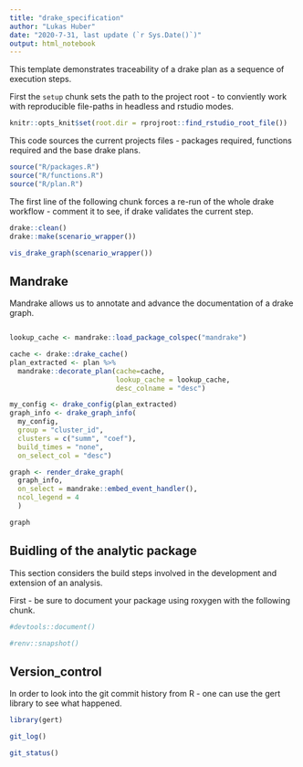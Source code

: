 ```yaml
---
title: "drake_specification"
author: "Lukas Huber"
date: "2020-7-31, last update (`r Sys.Date()`)"
output: html_notebook
---
```


This template demonstrates traceability of a drake plan as a sequence of execution steps.

First the `setup` chunk sets the path to the project root - to conviently work with reproducible file-paths in headless and rstudio modes.

```r
knitr::opts_knit$set(root.dir = rprojroot::find_rstudio_root_file())
```

This code sources the current projects files - packages required, functions required and the base drake plans.

```r
source("R/packages.R")
source("R/functions.R")
source("R/plan.R")
```

The first line of the following chunk forces a re-run of the whole drake workflow - comment it to see, if drake validates the current step.

```r
drake::clean()
drake::make(scenario_wrapper())
```

```r
vis_drake_graph(scenario_wrapper())
```

## Mandrake

Mandrake allows us to annotate and advance the documentation of a drake graph.

```r
```


```r
lookup_cache <- mandrake::load_package_colspec("mandrake")
```

```r
cache <- drake::drake_cache()
plan_extracted <- plan %>%
  mandrake::decorate_plan(cache=cache, 
                          lookup_cache = lookup_cache,
                          desc_colname = "desc")
```

```r
my_config <- drake_config(plan_extracted)
graph_info <- drake_graph_info(
  my_config, 
  group = "cluster_id", 
  clusters = c("summ", "coef"), 
  build_times = "none",
  on_select_col = "desc")

graph <- render_drake_graph(
  graph_info, 
  on_select = mandrake::embed_event_handler(),
  ncol_legend = 4
  ) 
```

```r
graph
```


## Buidling of the analytic package

This section considers the build steps involved in the development and extension of an analysis.

First - be sure to document your package using roxygen with the following chunk.

```r
#devtools::document()
```

```r
#renv::snapshot()
```

## Version_control

In order to look into the git commit history from R - one can use the gert library to see what happened.

```r
library(gert)
```
```r
git_log()
```
```r
git_status()
```

